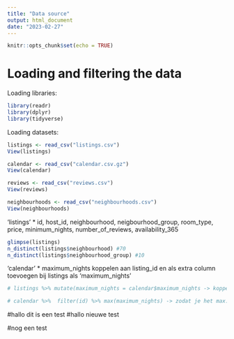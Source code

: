 ```yaml
---
title: "Data source"
output: html_document
date: "2023-02-27"
---
```


```r
knitr::opts_chunk$set(echo = TRUE)
```

# Loading and filtering the data

Loading libraries:
```r
library(readr)
library(dplyr)
library(tidyverse)
```

Loading datasets:
```r
listings <- read_csv("listings.csv")
View(listings)

calendar <- read_csv("calendar.csv.gz")
View(calendar)

reviews <- read_csv("reviews.csv")
View(reviews)

neighbourhoods <- read_csv("neighbourhoods.csv")
View(neighbourhoods)
```


'listings'
* id, host_id, neighbourhood, neigbourhood_group, room_type, price, minimum_nights, number_of_reviews, availability_365
```r
glimpse(listings)
n_distinct(listings$neighbourhood) #70
n_distinct(listings$neighbourhood_group) #10
```

'calendar'
* maximum_nights koppelen aan listing_id en als extra column toevoegen bij listings als 'maximum_nights'

```r
# listings %>% mutate(maximum_nights = calendar$maximum_nights -> koppel aan listing_id op 31-12-2022)

# calendar %>%  filter(id) %>% max(maximum_nights) -> zodat je het max. maximum_nights krijgt
```

#hallo dit is een test
#hallo nieuwe test

#nog een test